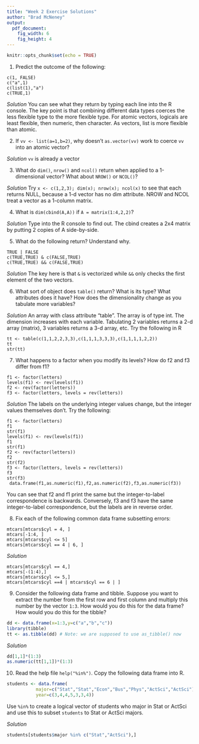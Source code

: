 ```yaml
---
title: "Week 2 Exercise Solutions"
author: "Brad McNeney"
output: 
  pdf_document:
    fig_width: 6
    fig_height: 4
---
```


```r
knitr::opts_chunk$set(echo = TRUE)
```

1. Predict the outcome of the following:
```
c(1, FALSE)
c("a",1)
c(list(1),"a")
c(TRUE,1)
```

*Solution* You can see what they return by typing each line into the 
R console. The key point is that combining different data types coerces
the less flexible type to the more flexible type. For atomic
vectors, logicals are least 
flexible, then numeric, then character. As vectors, list is more 
flexible than atomic. 


2. If `vv <- list(a=1,b=2)`, why doesn't `as.vector(vv)`
work to coerce `vv` into an atomic vector?

*Solution* `vv` is already a vector

3. What do `dim()`, `nrow()` and `ncol()` return when applied to a 1-dimensional vector? What about `NROW()` or `NCOL()`?

*Solution* Try `x <- c(1,2,3); dim(x); nrow(x); ncol(x)` to see that
each returns NULL, because a 1-d vector has no dim attribute. NROW and 
NCOL treat a vector as a 1-column matrix.


4. What is `dim(cbind(A,A))` if `A = matrix(1:4,2,2)`?

*Solution* Type into the R console to find out. The cbind creates
a 2x4 matrix by putting 2 copies of A side-by-side.

5. What do the following return? Understand why. 
```
TRUE | FALSE
c(TRUE,TRUE) & c(FALSE,TRUE)
c(TRUE,TRUE) && c(FALSE,TRUE)
```

*Solution* The key here is that `&` is vectorized
while `&&` only checks the first 
element of the two vectors. 

6. What sort of object does `table()` return? What is its type? What attributes does it have? How does the dimensionality change as you tabulate more variables?

*Solution* An array with class attribute "table". The array is of type int.
The dimension increases with each variable. Tabulating 2 variables returns
a 2-d array (matrix), 3 variables returns a 3-d array, etc. Try the 
following in R

```
tt <- table(c(1,1,2,2,3,3),c(1,1,1,3,3,3),c(1,1,1,1,2,2)) 
tt
str(tt)
```

7. What happens to a factor when you modify its levels?
How do f2 and f3 differ from f1?

```
f1 <- factor(letters)
levels(f1) <- rev(levels(f1))
f2 <- rev(factor(letters))
f3 <- factor(letters, levels = rev(letters))
```

*Solution* The labels on the underlying integer values change, but
the integer values themselves don't. Try the following:

```
f1 <- factor(letters)
f1
str(f1)
levels(f1) <- rev(levels(f1))
f1
str(f1)
f2 <- rev(factor(letters))
f2
str(f2)
f3 <- factor(letters, levels = rev(letters))
f3
str(f3)
 data.frame(f1,as.numeric(f1),f2,as.numeric(f2),f3,as.numeric(f3))
```

You can see that f2 and f1 print the same but the integer-to-label
correspondence is backwards. Conversely, f3 and f3 have the same 
integer-to-label correspondence, but the labels are in reverse order.

8. Fix each of the following common data frame subsetting errors:
```
mtcars[mtcars$cyl = 4, ]
mtcars[-1:4, ]
mtcars[mtcars$cyl <= 5]
mtcars[mtcars$cyl == 4 | 6, ]
```

*Solution* 

```
mtcars[mtcars$cyl == 4,]
mtcars[-(1:4),]
mtcars[mtcars$cyl <= 5,]
mtcars[mtcars$cyl ==4 | mtcars$cyl == 6 | ]
```

9. Consider the following data frame and tibble. Suppose
you want to extract the number from the first row and first column and 
multiply this number by the vector `1:3`. How would
you do this for the data frame? How would you do this
for the tibble?
```r
dd <- data.frame(x=1:3,y=c("a","b","c"))
library(tibble)
tt <- as.tibble(dd) # Note: we are supposed to use as_tibble() now
```

*Solution*

```r
dd[1,1]*(1:3)
as.numeric(tt[1,1])*(1:3)
```


10. Read the help file `help("%in%")`. Copy the following data frame into R.
```r
students <- data.frame(
           major=c("Stat","Stat","Econ","Bus","Phys","ActSci","ActSci"),
           year=c(3,4,4,5,3,3,4))
```
Use `%in%` to create a logical vector of students who major in Stat
or ActSci and use this to subset `students` to Stat or ActSci majors.

*Solution*

```r
students[students$major %in% c("Stat","ActSci"),]
```